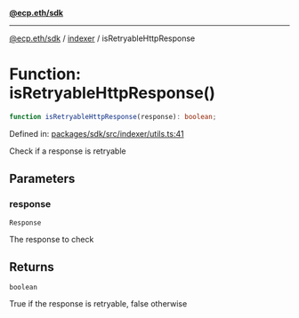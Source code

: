 [**@ecp.eth/sdk**](../../index.mdx)

***

[@ecp.eth/sdk](/sdk-reference/index.mdx) / [indexer](/sdk-reference/indexer/index.mdx) / isRetryableHttpResponse

# Function: isRetryableHttpResponse()

```ts
function isRetryableHttpResponse(response): boolean;
```

Defined in: [packages/sdk/src/indexer/utils.ts:41](https://github.com/ecp-eth/comments-monorepo/blob/main/packages/sdk/src/indexer/utils.ts#L41)

Check if a response is retryable

## Parameters

### response

`Response`

The response to check

## Returns

`boolean`

True if the response is retryable, false otherwise
